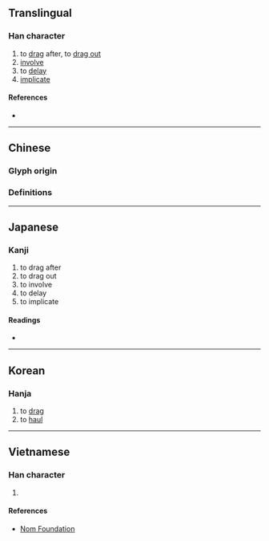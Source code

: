 {{also|拖}}
{{character info}}
==Translingual==

===Han character===
{{Han char|rn=64|rad=手|as=05|sn=8|four=|canj=QJP|ids=⿰扌它}}

# to [[drag]] after, to [[drag out]]
# [[involve]]
# to [[delay]]
# [[implicate]]

====References====
* {{Han ref|kx=0426.020|dkj=11960|dj=0774.040|hdz=31858.070|uh=62D5|ud=25301}}

----

==Chinese==

===Glyph origin===
{{Han etym}}

===Definitions===
{{zh-see|拖|v}}

----

==Japanese==

===Kanji===
{{ja-kanji|grade=|rs=手05}}

# to drag after
# to drag out
# to involve
# to delay
# to implicate

====Readings====
* {{ja-readings|on=[[た]] (ta), [[だ]] (da), [[い]] (i)|kun=[[ひく]] (hiku)}}

----

==Korean==

===Hanja===
{{ko-hanja|hangeul=타|eumhun=|rv=ta|mr=t'a|y=tha}}

# to [[drag]]
# to [[haul]]

----

==Vietnamese==

===Han character===
{{vi-readings|reading=đà, đờ, đớ, đỡ, đợ, tha|rs=手05}}

# {{rfdef|vi|sort=手05}}

====References====
* [http://nomfoundation.org/common/nom_details.php?codepoint=62d5 Nom Foundation]